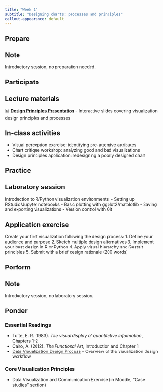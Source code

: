 ```yaml
---
title: "Week 1"
subtitle: "Designing charts: processes and principles"
callout-appearance: default
---
```


## Prepare

::: {.callout-note}
## Note

Introductory session, no preparation needed.

:::

## Participate

::: {.callout-note}
## Lecture materials

📊 **[Design Principles Presentation](design-principles-presentation.html)** - Interactive slides covering visualization design principles and processes

## In-class activities

- Visual perception exercise: identifying pre-attentive attributes
- Chart critique workshop: analyzing good and bad visualizations
- Design principles application: redesigning a poorly designed chart

:::

## Practice

::: {.callout-note}
## Laboratory session

Introduction to R/Python visualization environments:
- Setting up RStudio/Jupyter notebooks
- Basic plotting with ggplot2/matplotlib
- Saving and exporting visualizations
- Version control with Git

## Application exercise

Create your first visualization following the design process:
1. Define your audience and purpose
2. Sketch multiple design alternatives
3. Implement your best design in R or Python
4. Apply visual hierarchy and Gestalt principles
5. Submit with a brief design rationale (200 words)

:::

## Perform

::: {.callout-note}
## Note

Introductory session, no laboratory session.

:::

## Ponder

### Essential Readings

- Tufte, E. R. (1983). *The visual display of quantitative information*, Chapters 1-2
- Cairo, A. (2012). *The Functional Art*, Introduction and Chapter 1
- [Data Visualization Design Process](design_process.qmd) - Overview of the visualization design workflow

### Core Visualization Principles

- Data Visualization and Communication Exercise (in Moodle, "Case studies" section)

